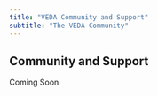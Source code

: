 ```yaml
---
title: "VEDA Community and Support"
subtitle: "The VEDA Community"
---
```


## Community and Support {#community}

Coming Soon